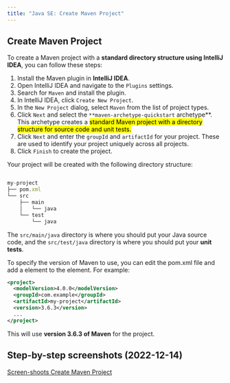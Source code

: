 ```yaml
---
title: "Java SE: Create Maven Project"
---
```

## Create Maven Project

To create a Maven project with a **standard directory structure using IntelliJ IDEA**, you can follow these steps:

1. Install the Maven plugin in **IntelliJ IDEA**.
2. Open IntelliJ IDEA and navigate to the `Plugins` settings.
3. Search for `Maven` and install the plugin.
4. In IntelliJ IDEA, click `Create New Project`.
5. In the `New Project` dialog, select `Maven` from the list of project types.
6. Click `Next` and select the `**maven-archetype-quickstart` archetype**. This archetype creates a <mark>standard Maven project with a directory structure for source code and unit tests.<mark>
7. Click `Next` and enter the `groupId` and `artifactId` for your project. These are used to identify your project uniquely across all projects.
8. Click `Finish` to create the project.


Your project will be created with the following directory structure:

``` js

my-project
├── pom.xml
└── src
    ├── main
    │   └── java
    └── test
        └── java
``` 

The `src/main/java` directory is where you should put your Java source code, and the `src/test/java` directory is where you should put your **unit tests**.

To specify the version of Maven to use, you can edit the pom.xml file and add a <version> element to the <project> element. For example:

``` xml
<project>
  <modelVersion>4.0.0</modelVersion>
  <groupId>com.example</groupId>
  <artifactId>my-project</artifactId>
  <version>3.6.3</version>
  ...
</project>
```
This will use **version 3.6.3 of Maven** for the project.

## Step-by-step screenshots (2022-12-14)

[Screen-shoots Create Maven Project](https://drive.google.com/drive/folders/1V9tQJT08yUVzBWZJKXP3xzTk6tdBUanh?usp=sharing)

